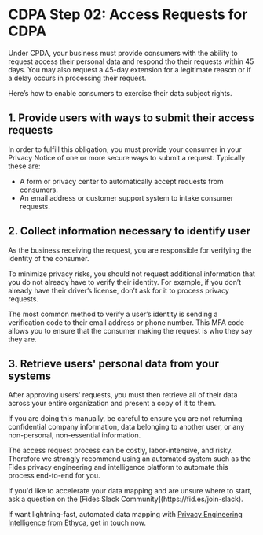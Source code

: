 
# CDPA Step 02: Access Requests for CDPA

Under CPDA, your business must provide consumers with the ability to request access their personal data and respond tho their requests within 45 days. You may also request a 45-day extension for a legitimate reason or if a delay occurs in processing their request. 

Here’s how to enable consumers to exercise their data subject rights.

## 1. Provide users with ways to submit their access requests

In order to fulfill this obligation, you must provide your consumer in your Privacy Notice of one or more secure ways to submit a request. Typically these are:

- A form or privacy center to automatically accept requests from consumers.
- An email address or customer support system to intake consumer requests.

## 2. Collect information necessary to identify user

As the business receiving the request, you are responsible for verifying the identity of the consumer.

To minimize privacy risks, you should not request additional information that you do not already have to verify their identity. For example, if you don’t already have their driver’s license, don’t ask for it to process privacy requests.

The most common method to verify a user’s identity is sending a verification code to their email address or phone number. This MFA code allows you to ensure that the consumer making the request is who they say they are.

## 3. Retrieve users' personal data from your systems

After approving users' requests, you must then retrieve all of their data across your entire organization and present a copy of it to them. 

If you are doing this manually, be careful to ensure you are not returning confidential company information, data belonging to another user, or any non-personal, non-essential information.

The access request process can be costly, labor-intensive, and risky. Therefore we strongly recommend using an automated system such as the Fides privacy engineering and intelligence platform to automate this process end-to-end for you.


<Callout emoji="ⓘ">
If you'd like to accelerate your data mapping and are unsure where to start, ask a question on the [Fides Slack Community](https://fid.es/join-slack).

If want lightning-fast, automated data mapping with [Privacy Engineering Intelligence from Ethyca](https://ethyca.com/book-demo), get in touch now.
</Callout>
